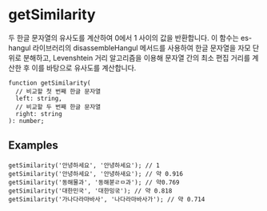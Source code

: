 
# getSimilarity

두 한글 문자열의 유사도를 계산하여 0에서 1 사이의 값을 반환합니다. 이 함수는 es-hangul 라이브러리의 disassembleHangul 메서드를 사용하여 한글 문자열을 자모 단위로 분해하고, Levenshtein 거리 알고리즘을 이용해 문자열 간의 최소 편집 거리를 계산한 후 이를 바탕으로 유사도를 계산합니다.

```tsx
function getSimilarity(
  // 비교할 첫 번째 한글 문자열
  left: string,
  // 비교할 두 번째 한글 문자열
  right: string
): number;
```

## Examples

```tsx
getSimilarity('안녕하세요', '안녕하세요'); // 1
getSimilarity('안녕하세요', '안녕하새요'); // 약 0.916
getSimilarity('동해물과', '동해붇ㄹㅁ과'); // 약0.769
getSimilarity('대한민국', '대한밍굮'); // 약 0.818
getSimilarity('가나다라마바사', '나다라마바사가'); // 약 0.714
```

<GetSimilarityDemo />
